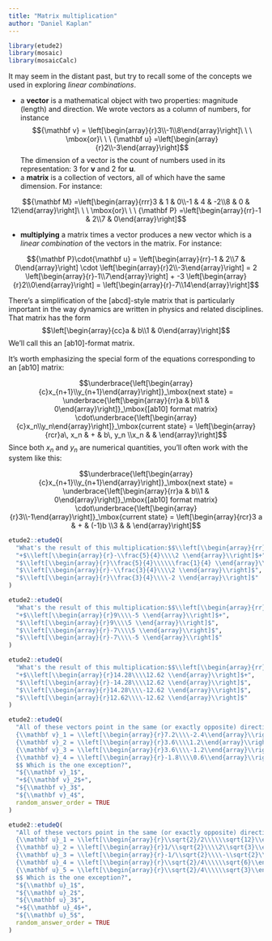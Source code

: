 ```yaml
---
title: "Matrix multiplication"
author: "Daniel Kaplan"
---
```


```r
library(etude2)
library(mosaic)
library(mosaicCalc)
```

It may seem in the distant past, but try to recall some of the concepts we used in exploring *linear combinations*.

- a **vector** is a mathematical object with two properties: magnitude (length) and direction. We wrote vectors as a column of numbers, for instance $${\mathbf v} = \left[\begin{array}{r}3\\-1\\8\end{array}\right]\ \ \ \mbox{or}\ \ \ {\mathbf u} =\left[\begin{array}{r}2\\-3\end{array}\right]$$ The dimension of a vector is the count of numbers used in its representation: 3 for $\mathbf v$ and 2 for $\mathbf u$.
- a **matrix** is a collection of vectors, all of which have the same dimension. For instance: 

$${\mathbf M} =\left[\begin{array}{rrr}3 & 1 & 0\\-1 & 4 & -2\\8 & 0 & 12\end{array}\right]\ \ \ \mbox{or}\ \ \ {\mathbf P} =\left[\begin{array}{rr}-1 & 2\\7 & 0\end{array}\right]$$

- **multiplying** a matrix times a vector produces a new vector which is a *linear combination* of the vectors in the matrix. For instance:

$${\mathbf P}\cdot{\mathbf u} = \left[\begin{array}{rr}-1 & 2\\7 & 0\end{array}\right] \cdot \left[\begin{array}{r}2\\-3\end{array}\right] =
2 \left[\begin{array}{r}-1\\7\end{array}\right] + -3 \left[\begin{array}{r}2\\0\end{array}\right] = \left[\begin{array}{r}-7\\14\end{array}\right]$$

There's a simplification of the [abcd]-style matrix that is particularly important in the way dynamics are written in physics and related disciplines. That matrix has the form $$\left[\begin{array}{cc}a & b\\1 & 0\end{array}\right]$$
We'll call this an [ab10]-format matrix.

It's worth emphasizing the special form of the equations corresponding to an [ab10] matrix:

$$\underbrace{\left[\begin{array}{c}x_{n+1}\\y_{n+1}\end{array}\right]}_\mbox{next state} =  
\underbrace{\left[\begin{array}{rr}a & b\\1 & 0\end{array}\right]}_\mbox{[ab10] format matrix} \cdot\underbrace{\left[\begin{array}{c}x_n\\y_n\end{array}\right]}_\mbox{current state} = 
\left[\begin{array}{rcr}a\, x_n & + & b\, y_n \\x_n & & \end{array}\right]$$
Since both $x_n$ and $y_n$ are numerical quantities, you'll often work with the system like this:

$$\underbrace{\left[\begin{array}{c}x_{n+1}\\y_{n+1}\end{array}\right]}_\mbox{next state} =  
\underbrace{\left[\begin{array}{rr}a & b\\1 & 0\end{array}\right]}_\mbox{[ab10] format matrix} \cdot\underbrace{\left[\begin{array}{r}3\\-1\end{array}\right]}_\mbox{current state} = 
\left[\begin{array}{rcr}3 a & + & (-1)b \\3 & & \end{array}\right]$$


```r
etude2::etudeQ(
  "What's the result of this multiplication:$$\\left[\\begin{array}{rr}-1 & \\frac{3}{4}\\\\1 & 0\\end{array}\\right] \\cdot \\left[\\begin{array}{r}2\\\\1 \\end{array}\\right] ?$$", 
  "+$\\left[\\begin{array}{r}-\\frac{5}{4}\\\\2 \\end{array}\\right]$+",
  "$\\left[\\begin{array}{r}\\frac{5}{4}\\\\\\frac{1}{4} \\end{array}\\right]$",
  "$\\left[\\begin{array}{r}-\\frac{3}{4}\\\\2 \\end{array}\\right]$",
  "$\\left[\\begin{array}{r}\\frac{3}{4}\\\\-2 \\end{array}\\right]$"
)
```

```r
etude2::etudeQ(
  "What's the result of this multiplication:$$\\left[\\begin{array}{rr}3 & 4\\\\1 & 0\\end{array}\\right] \\cdot \\left[\\begin{array}{r}-5\\\\6 \\end{array}\\right] ?$$", 
  "+$\\left[\\begin{array}{r}9\\\\-5 \\end{array}\\right]$+",
  "$\\left[\\begin{array}{r}9\\\\5 \\end{array}\\right]$",
  "$\\left[\\begin{array}{r}-7\\\\5 \\end{array}\\right]$",
  "$\\left[\\begin{array}{r}-7\\\\-5 \\end{array}\\right]$"
)
```

```r
etude2::etudeQ(
  "What's the result of this multiplication:$$\\left[\\begin{array}{rr}0 & -2\\\\1 & 0\\end{array}\\right] \\cdot \\left[\\begin{array}{r}12.62\\\\-7.14 \\end{array}\\right] ?$$", 
  "+$\\left[\\begin{array}{r}14.28\\\\12.62 \\end{array}\\right]$+",
  "$\\left[\\begin{array}{r}-14.28\\\\12.62 \\end{array}\\right]$",
  "$\\left[\\begin{array}{r}14.28\\\\-12.62 \\end{array}\\right]$",
  "$\\left[\\begin{array}{r}12.62\\\\-12.62 \\end{array}\\right]$"
)
```


```r
etude2::etudeQ(
  "All of these vectors point in the same (or exactly opposite) direction, except one:$$
  {\\mathbf v}_1 = \\left[\\begin{array}{r}7.2\\\\-2.4\\end{array}\\right], \\ \\ 
  {\\mathbf v}_2 = \\left[\\begin{array}{r}3.6\\\\1.2\\end{array}\\right],\\ \\ 
  {\\mathbf v}_3 = \\left[\\begin{array}{r}3.6\\\\-1.2\\end{array}\\right],\\ \\ 
  {\\mathbf v}_4 = \\left[\\begin{array}{r}-1.8\\\\0.6\\end{array}\\right]
  $$ Which is the one exception?", 
  "${\\mathbf v}_1$",
  "+${\\mathbf v}_2$+",
  "${\\mathbf v}_3$",
  "${\\mathbf v}_4$",
  random_answer_order = TRUE
)
```

```r
etude2::etudeQ(
  "All of these vectors point in the same (or exactly opposite) direction, except one:$$
  {\\mathbf u}_1 = \\left[\\begin{array}{r}\\sqrt{2}/2\\\\\\sqrt{12}\\end{array}\\right], \\ \\ 
  {\\mathbf u}_2 = \\left[\\begin{array}{r}1/\\sqrt{2}\\\\2\\sqrt{3}\\end{array}\\right],\\ \\ 
  {\\mathbf u}_3 = \\left[\\begin{array}{r}-1/\\sqrt{2}\\\\-\\sqrt{2}\\sqrt{6}\\end{array}\\right],\\ \\ 
  {\\mathbf u}_4 = \\left[\\begin{array}{r}\\sqrt{2}/4\\\\\\sqrt{6}\\end{array}\\right],\\ \\ 
  {\\mathbf u}_5 = \\left[\\begin{array}{r}\\sqrt{2}/4\\\\\\sqrt{3}\\end{array}\\right]
  $$ Which is the one exception?", 
  "${\\mathbf u}_1$",
  "${\\mathbf u}_2$",
  "${\\mathbf u}_3$",
  "+${\\mathbf u}_4$+",
  "${\\mathbf u}_5$",
  random_answer_order = TRUE
)
```

